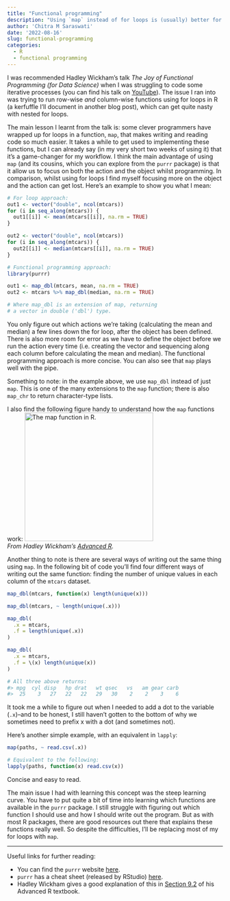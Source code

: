 ```yaml
---
title: "Functional programming"
description: "Using `map` instead of for loops is (usually) better for you. (At the very least, you'll learn a different way of thinking about recursion.)"
author: 'Chitra M Saraswati'
date: '2022-08-16'
slug: functional-programming
categories: 
  - R
  - functional programming
---
```


I was recommended Hadley Wickham's talk *The Joy of Functional Programming (for Data Science)* when I was struggling to code some iterative processes (you can find his talk on [YouTube](https://www.youtube.com/watch?v=bzUmK0Y07ck)). The issue I ran into was trying to run row-wise *and* column-wise functions using for loops in R (a kerfuffle I'll document in another blog post), which can get quite nasty with nested for loops.

The main lesson I learnt from the talk is: some clever programmers have wrapped up for loops in a function, `map`, that makes writing and reading code so much easier. It takes a while to get used to implementing these functions, but I can already say (in my very short two weeks of using it) that it's a game-changer for my workflow. I think the main advantage of using `map` (and its cousins, which you can explore from the `purrr` package) is that it allow us to focus on both the action and the object whilst programming. In comparison, whilst using for loops I find myself focusing more on the object and the action can get lost. Here's an example to show you what I mean:

``` r
# For loop approach:
out1 <- vector("double", ncol(mtcars))
for (i in seq_along(mtcars)) {
  out1[[i]] <- mean(mtcars[[i]], na.rm = TRUE)
}

out2 <- vector("double", ncol(mtcars))
for (i in seq_along(mtcars)) {
  out2[[i]] <- median(mtcars[[i]], na.rm = TRUE)
}

# Functional programming approach:
library(purrr)

out1 <- map_dbl(mtcars, mean, na.rm = TRUE)
out2 <- mtcars %>% map_dbl(median, na.rm = TRUE)

# Where map_dbl is an extension of map, returning
# a vector in double ('dbl') type.
```

You only figure out which actions we're taking (calculating the mean and median) a few lines down the for loop, after the object has been defined. There is also more room for error as we have to define the object before we run the action every time (i.e. creating the vector and sequencing along each column before calculating the mean and median). The functional programming approach is more concise. You can also see that `map` plays well with the pipe.

Something to note: in the example above, we use `map_dbl` instead of just `map`. This is one of the many extensions to the `map` function; there is also `map_chr` to return character-type lists.

I also find the following figure handy to understand how the `map` functions work: <img src="map-function-R.png" alt="The map function in R." width="300"/><br> *From Hadley Wickham's [Advanced R](https://adv-r.hadley.nz/functionals.html).*

Another thing to note is there are several ways of writing out the same thing using `map`. In the following bit of code you'll find four different ways of writing out the same function: finding the number of unique values in each column of the `mtcars` dataset.

``` r
map_dbl(mtcars, function(x) length(unique(x)))

map_dbl(mtcars, ~ length(unique(.x)))

map_dbl(
  .x = mtcars,
  .f = length(unique(.x))
)

map_dbl(
  .x = mtcars,
  .f = \(x) length(unique(x))
)

# All three above returns:
#> mpg  cyl disp   hp drat   wt qsec   vs   am gear carb 
#>  25    3   27   22   22   29   30    2    2    3    6
```

It took me a while to figure out when I needed to add a dot to the variable (`.x`)--and to be honest, I still haven't gotten to the bottom of why we sometimes need to prefix x with a dot (and sometimes not).

Here's another simple example, with an equivalent in `lapply`:

``` r
map(paths, ~ read.csv(.x))

# Equivalent to the following:
lapply(paths, function(x) read.csv(x))
```

Concise and easy to read.

The main issue I had with learning this concept was the steep learning curve. You have to put quite a bit of time into learning which functions are available in the `purrr` package. I still struggle with figuring out which function I should use and how I should write out the program. But as with most R packages, there are good resources out there that explains these functions really well. So despite the difficulties, I'll be replacing most of my for loops with `map`.

------------------------------------------------------------------------

Useful links for further reading:

-   You can find the `purrr` website [here](https://purrr.tidyverse.org/).
-   `purrr` has a cheat sheet (released by RStudio) [here](https://github.com/rstudio/cheatsheets/blob/main/purrr.pdf).
-   Hadley Wickham gives a good explanation of this in [Section 9.2](https://adv-r.hadley.nz/functionals.html#map) of his Advanced R textbook.
